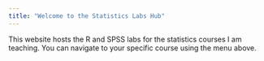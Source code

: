 ```yaml
---
title: "Welcome to the Statistics Labs Hub"
---
```


This website hosts the R and SPSS labs for the statistics courses I am teaching. You can navigate to your specific course using the menu above.